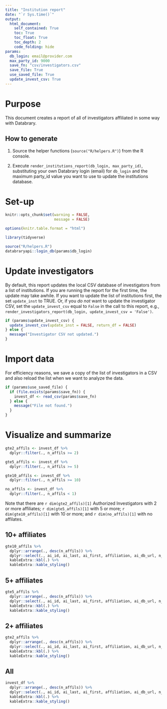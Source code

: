 ```yaml
---
title: "Institution report"
date: "`r Sys.time()`"
output: 
  html_document:
    self_contained: True
    toc: True
    toc_float: True
    toc_depth: 2
    code_folding: hide
params:
  db_login: email@provider.com
  max_party_id: 9000
  save_fn: "csv/investigators.csv"
  save_file: True
  use_saved_file: True
  update_invest_csv: True
---
```


# Purpose

This document creates a report of all of investigators affiliated in some way with Databrary.

## How to generate

1. Source the helper functions (`source("R/helpers.R")`) from the R console.

2. Execute `render_institutions_report(db_login, max_party_id)`, substituting your own Databrary login (email) for `db_login` and the maximum party_id value you want to use to update the institutions database.

# Set-up

```r
knitr::opts_chunk$set(warning = FALSE,
                      message = FALSE)

options(knitr.table.format = "html") 

library(tidyverse)

source("R/helpers.R")
databraryapi::login_db(params$db_login)
```

# Update investigators

By default, this report updates the local CSV database of investigators from a list of institutions.
If you are running the report for the first time, the update may take awhile.
If you want to update the list of institutions first, the set `update_inst` to TRUE.
Or, if you *do not* want to update the investigator CSV, set the `update_invest_csv` equal to `False` in the call to this report, e.g., `render_investigators_report(db_login, update_invest_csv = 'False')`.

```r
if (params$update_invest_csv) {
  update_invest_csv(update_inst = FALSE, return_df = FALSE)  
} else {
  message("Investigator CSV not updated.")
}
```

# Import data

For efficiency reasons, we save a copy of the list of investigators in a CSV and also reload the list when we want to analyze the data.

```r
if (params$use_saved_file) {
  if (file.exists(params$save_fn)) {
    invest_df <- read_csv(params$save_fn)
  } else {
    message("File not found.")
  }
}
```

# Visualize and summarize {.tabset .tabset-fade .tabset-pills}

```r
gte2_affils <- invest_df %>%
  dplyr::filter(., n_affils >= 2)

gte5_affils <- invest_df %>%
  dplyr::filter(., n_affils >= 5)

gte10_affils <- invest_df %>%
  dplyr::filter(., n_affils >= 10)

no_affils <- invest_df %>%
  dplyr::filter(., n_affils < 1)
```

Note that there are `r dim(gte2_affils)[1]` Authorized Investigators with 2 or more affiliates; `r dim(gte5_affils)[1]` with 5 or more; `r dim(gte10_affils)[1]` with 10 or more; and `r dim(no_affils)[1]` with no affilates.

## 10+ affiliates

```r
gte10_affils %>%
  dplyr::arrange(., desc(n_affils)) %>%
  dplyr::select(., ai_id, ai_last, ai_first, affiliation, ai_db_url, n_affils) %>%
  kableExtra::kbl(.) %>%
  kableExtra::kable_styling()
```

## 5+ affiliates

```r
gte5_affils %>%
  dplyr::arrange(., desc(n_affils)) %>%
  dplyr::select(., ai_id, ai_last, ai_first, affiliation, ai_db_url, n_affils) %>%
  kableExtra::kbl(.) %>%
  kableExtra::kable_styling()
```

## 2+ affiliates

```r
gte2_affils %>%
  dplyr::arrange(., desc(n_affils)) %>%
  dplyr::select(., ai_id, ai_last, ai_first, affiliation, ai_db_url, n_affils) %>%
  kableExtra::kbl(.) %>%
  kableExtra::kable_styling()
```

## All

```r
invest_df %>%
  dplyr::arrange(., desc(n_affils)) %>%
  dplyr::select(., ai_id, ai_last, ai_first, affiliation, ai_db_url, n_affils) %>%
  kableExtra::kbl(.) %>%
  kableExtra::kable_styling()
```